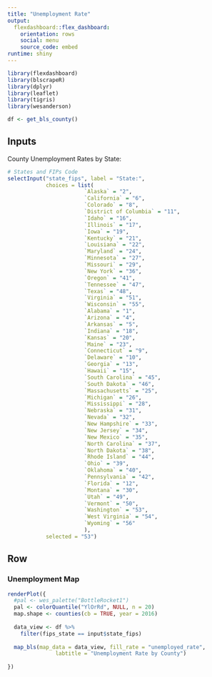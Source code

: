 ```yaml
---
title: "Unemployment Rate"
output: 
  flexdashboard::flex_dashboard:
    orientation: rows
    social: menu
    source_code: embed
runtime: shiny
---
```


```r
library(flexdashboard)
library(blscrapeR)
library(dplyr)
library(leaflet)
library(tigris)
library(wesanderson)

df <- get_bls_county()
```

Inputs {.sidebar data-width=300}
-----------------------------------------------------------------------

County Unemployment Rates by State:

```r
# States and FIPs Code
selectInput("state_fips", label = "State:",
            choices = list(
                        `Alaska` = "2",
                        `California` = "6",
                        `Colorado` = "8",
                        `District of Columbia` = "11",
                        `Idaho` = "16",
                        `Illinois` = "17",
                        `Iowa` = "19",
                        `Kentucky` = "21",
                        `Louisiana` = "22",
                        `Maryland` = "24",
                        `Minnesota` = "27",
                        `Missouri` = "29",
                        `New York` = "36",
                        `Oregon` = "41",
                        `Tennessee` = "47",
                        `Texas` = "48",
                        `Virginia` = "51",
                        `Wisconsin` = "55",
                        `Alabama` = "1",
                        `Arizona` = "4",
                        `Arkansas` = "5",
                        `Indiana` = "18",
                        `Kansas` = "20",
                        `Maine` = "23",
                        `Connecticut` = "9",
                        `Delaware` = "10",
                        `Georgia` = "13",
                        `Hawaii` = "15",
                        `South Carolina` = "45",
                        `South Dakota` = "46",
                        `Massachusetts` = "25",
                        `Michigan` = "26",
                        `Mississippi` = "28",
                        `Nebraska` = "31",
                        `Nevada` = "32",
                        `New Hampshire` = "33",
                        `New Jersey` = "34",
                        `New Mexico` = "35",
                        `North Carolina` = "37",
                        `North Dakota` = "38",
                        `Rhode Island` = "44",
                        `Ohio` = "39",
                        `Oklahoma` = "40",
                        `Pennsylvania` = "42",
                        `Florida` = "12",
                        `Montana` = "30",
                        `Utah` = "49",
                        `Vermont` = "50",
                        `Washington` = "53",
                        `West Virginia` = "54",
                        `Wyoming` = "56"
                        ), 
            selected = "53")
```

Row
-----------------------------------------------------------------------

### Unemployment Map

```r

renderPlot({
  #pal <- wes_palette("BottleRocket1")
  pal <- colorQuantile("YlOrRd", NULL, n = 20)
  map.shape <- counties(cb = TRUE, year = 2016)
  
  data_view <- df %>%
    filter(fips_state == input$state_fips)
  
  map_bls(map_data = data_view, fill_rate = "unemployed_rate", 
               labtitle = "Unemployment Rate by County")
  
})
```